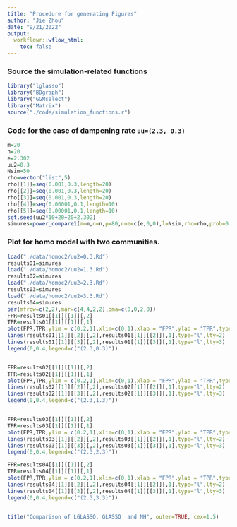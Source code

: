 ```yaml
---
title: "Procedure for generating Figures"
author: "Jie Zhou"
date: "9/21/2022"
output:  
  workflowr::wflow_html:
    toc: false
---
```






### Source the simulation-related functions


```r
library("lglasso")                                                        
library("BDgraph")
library("GGMselect")
library("Matrix")
source("./code/simulation_functions.r")
```



### Code for the case of dampening rate `uu=(2.3, 0.3)` 

```r
m=20
n=20
e=2.302
uu2=0.3
Nsim=50
rho=vector("list",5)
rho[[1]]=seq(0.001,0.3,length=20)
rho[[2]]=seq(0.001,0.3,length=20)
rho[[3]]=seq(0.001,0.3,length=20)
rho[[4]]=seq(0.00001,0.1,length=10)
rho[[5]]=seq(0.00001,0.1,length=10)
set.seed(uu2*10+20+20+2.302)
simures=power_compare1(m=m,n=n,p=80,coe=c(e,0,0),l=Nsim,rho=rho,prob=0.01,heter=F,community2=T,uu=c(2.3,uu2),zirate=c(0,0))
```


### Plot for homo model with two communities. 


```r
load("./data/homoc2/uu2=0.3.Rd")
results01=simures
load("./data/homoc2/uu2=1.3.Rd")
results02=simures
load("./data/homoc2/uu2=2.3.Rd")
results03=simures
load("./data/homoc2/uu2=3.3.Rd")
results04=simures
par(mfrow=c(2,2),mar=c(4,4,2,2),oma=c(0,0,2,0))
FPR=results01[[1]][[1]][,2]
TPR=results01[[1]][[1]][,1]
plot(FPR,TPR,ylim = c(0.2,1),xlim=c(0,1),xlab = "FPR",ylab = "TPR",type="l")
lines(results01[[1]][[2]][,2],results01[[1]][[2]][,1],type="l",lty=2)
lines(results01[[1]][[3]][,2],results01[[1]][[3]][,1],type="l",lty=3)
legend(0,0.4,legend=c("(2.3,0.3)"))


FPR=results02[[1]][[1]][,2]
TPR=results02[[1]][[1]][,1]
plot(FPR,TPR,ylim = c(0.2,1),xlim=c(0,1),xlab = "FPR",ylab = "TPR",type="l")
lines(results02[[1]][[2]][,2],results02[[1]][[2]][,1],type="l",lty=2)
lines(results02[[1]][[3]][,2],results02[[1]][[3]][,1],type="l",lty=3)
legend(0,0.4,legend=c("(2.3,1.3)"))


FPR=results03[[1]][[1]][,2]
TPR=results03[[1]][[1]][,1]
plot(FPR,TPR,ylim = c(0.2,1),xlim=c(0,1),xlab = "FPR",ylab = "TPR",type="l")
lines(results03[[1]][[2]][,2],results03[[1]][[2]][,1],type="l",lty=2)
lines(results03[[1]][[3]][,2],results03[[1]][[3]][,1],type="l",lty=3)
legend(0,0.4,legend=c("(2.3,2.3)"))

FPR=results04[[1]][[1]][,2]
TPR=results04[[1]][[1]][,1]
plot(FPR,TPR,ylim = c(0.2,1),xlim=c(0,1),xlab = "FPR",ylab = "TPR",type="l")
lines(results04[[1]][[2]][,2],results04[[1]][[2]][,1],type="l",lty=2)
lines(results04[[1]][[3]][,2],results04[[1]][[3]][,1],type="l",lty=3)
legend(0,0.4,legend=c("(2.3,3.3)"))


title("Comparison of LGLASSO, GLASSO  and NH", outer=TRUE, cex=1.5)
```






